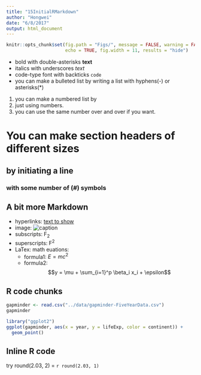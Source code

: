 ```yaml
---
title: "15InitialRMarkdown"
author: "Hongwei"
date: "6/8/2017"
output: html_document
---
```

```r
knitr::opts_chunk$set(fig.path = "Figs/", message = FALSE, warning = FALSE,
                      echo = TRUE, fig.width = 11, results = "hide")
```

* bold with double-asterisks **text**
* italics with underscores _text_
* code-type font with backticks `code`
- you can make a bulleted list by writing a list with hyphens(-) or asterisks(*)

1. you can make a numbered list by
2. just using numbers.
2. you can use the same number over and over if you want.

# You can make section headers of different sizes 
## by initiating a line 
### with some number of (#) symbols

## A bit more Markdown
* hyperlinks: [text to show](http://page.com)
* image: ![caption](https://upload.wikimedia.org/wikipedia/commons/thumb/2/2d/Google-favicon-2015.png/150px-Google-favicon-2015.png)
* subscripts: F~2~
* superscripts: F^2^
* LaTex: math euations: 
    * formula1: $E = mc^2$
    * formula2: $$y = \mu + \sum_{i=1}^p \beta_i x_i + \epsilon$$

## R code chunks
```r
gapminder <- read.csv("../data/gapminder-FiveYearData.csv")
gapminder
```

```r
library("ggplot2")
ggplot(gapminder, aes(x = year, y = lifeExp, color = continent)) +
  geom_point()
```

## Inline R code
try round(2.03, 2) = `r round(2.03, 1)`


